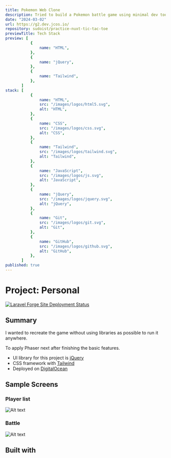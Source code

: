 ```yaml
---
title: Pokemon Web Clone
description: Tried to build a Pokemon battle game using minimal dev tools.
date: "2024-03-02"
url: https://g2.dev.jcos.io/
repository: sudoist/practice-nuxt-tic-tac-toe
previewTitle: Tech Stack
preview: [
           {
               name: "HTML",
           },
           {
               name: "jQuery",
           },
           {
               name: "Tailwind",
           },
       ]
stack: [
           {
               name: "HTML",
               src: "/images/logos/html5.svg",
               alt: "HTML",
           },
           {
               name: "CSS",
               src: "/images/logos/css.svg",
               alt: "CSS",
           },
           {
               name: "Tailwind",
               src: "/images/logos/tailwind.svg",
               alt: "Tailwind",
           },
           {
               name: "JavaScript",
               src: "/images/logos/js.svg",
               alt: "JavaScript",
           },
           {
               name: "jQuery",
               src: "/images/logos/jquery.svg",
               alt: "jQuery",
           },
           {
               name: "Git",
               src: "/images/logos/git.svg",
               alt: "Git",
           },
           {
               name: "GitHub",
               src: "/images/logos/github.svg",
               alt: "GitHub",
           },
       ]
published: true
---
```


# Project: Personal


[![Laravel Forge Site Deployment Status](https://img.shields.io/endpoint?url=https%3A%2F%2Fforge.laravel.com%2Fsite-badges%2Fb4ba8dcf-2ce4-4320-9a0e-01d01af7524e&style=plastic)](https://forge.laravel.com/servers/733512/sites/2289968)


## Summary

I wanted to recreate the game without using libraries as possible to run it anywhere.

To apply Phaser next after finishing the basic features.

- UI library for this project is [jQuery](https://jquery.com/)
- CSS framework with [Tailwind](https://tailwindcss.com)
- Deployed on [DigitalOcean](https://www.digitalocean.com/)


## Sample Screens

### Player list

![Alt text](https://res.cloudinary.com/langitlupakintoncloud/image/upload/v1711880980/projects.jcos.io/peh8pgdg64jbbtboxcsp.png "Player list")

### Battle

![Alt text](https://res.cloudinary.com/langitlupakintoncloud/image/upload/v1711880980/projects.jcos.io/lzpu3k8pdlubwrval5cj.png "Battle")


## Built with
